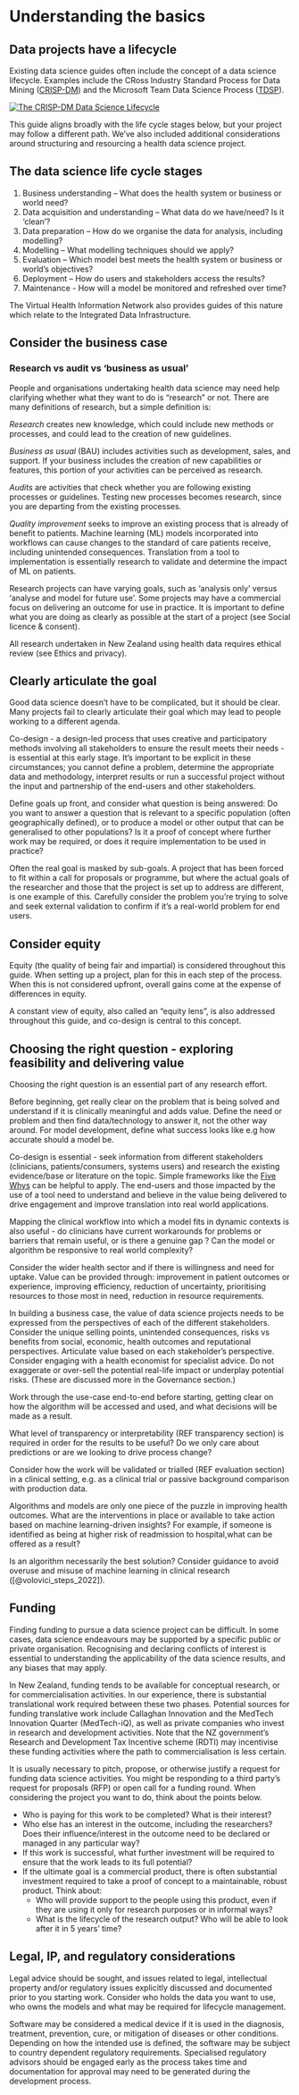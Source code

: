 # Understanding the basics

## Data projects have a lifecycle

Existing data science guides often include the concept of a data science lifecycle. Examples include the CRoss Industry Standard Process for Data Mining ([CRISP-DM](https://www.datascience-pm.com/crisp-dm-2/)) and the Microsoft Team Data Science Process ([TDSP](https://docs.microsoft.com/en-us/azure/architecture/data-science-process/overview)).

[![The CRISP-DM Data Science Lifecycle](/img/CRISP-DM.png){fig-alt="The CRISP-DM Data Science Lifecycle"}](https://www.datascience-pm.com/crisp-dm-2/)

This guide aligns broadly with the life cycle stages below, but your project may follow a different path. We’ve also included additional considerations around structuring and resourcing a health data science project.

## The data science life cycle stages

1. Business understanding – What does the health system or business or world need?
2. Data acquisition and understanding – What data do we have/need? Is it ‘clean’?
3. Data preparation – How do we organise the data for analysis, including modelling?
4. Modelling – What modelling techniques should we apply?
5. Evaluation – Which model best meets the health system or business or world’s objectives?
6. Deployment – How do users and stakeholders access the results?
7. Maintenance - How will a model be monitored and refreshed over time?

The Virtual Health Information Network also provides guides of this nature which relate to the Integrated Data Infrastructure.

## Consider the business case

### Research vs audit vs 'business as usual'

People and organisations undertaking health data science may need help clarifying whether what they want to do is “research” or not. There are many definitions of research, but a simple definition is:

_Research_ creates new knowledge, which could include new methods or processes, and could lead to the creation of new guidelines.

_Business as usual_ (BAU) includes activities such as development, sales, and support. If your business includes the creation of new capabilities or features, this portion of your activities can be perceived as research.

_Audits_ are activities that check whether you are following existing processes or guidelines. Testing new processes becomes research, since you are departing from the existing processes.

_Quality improvement_ seeks to improve an existing process that is already of benefit to patients. Machine learning (ML) models incorporated into workflows can cause changes to the standard of care patients receive, including unintended consequences. Translation from a tool to implementation is essentially research to validate and determine the impact of ML on patients.

Research projects can have varying goals, such as ‘analysis only’ versus ‘analyse and model for future use’. Some projects may have a commercial focus on delivering an outcome for use in practice. It is important to define what you are doing as clearly as possible at the start of a project (see Social licence & consent).

::: {.callout-note}
All research undertaken in New Zealand using health data requires ethical review (see Ethics and privacy).
:::

## Clearly articulate the goal

Good data science doesn't have to be complicated, but it should be clear. Many projects fail to clearly articulate their goal which may lead to people working to a different agenda.

Co-design - a design-led process that uses creative and participatory methods involving all stakeholders to ensure the result meets their needs - is essential at this early stage. It’s important to be explicit in these circumstances; you cannot define a problem, determine the appropriate data and methodology, interpret results or run a successful project without the input and partnership of the end-users and other stakeholders.

Define goals up front, and consider what question is being answered: Do you want to answer a question that is relevant to a specific population (often geographically defined), or to produce a model or other output that can be generalised to other populations? Is it a proof of concept where further work may be required, or does it require implementation to be used in practice?

Often the real goal is masked by sub-goals. A project that has been forced to fit within a call for proposals or programme, but where the actual goals of the researcher and those that the project is set up to address are different, is one example of this. Carefully consider the problem you’re trying to solve and seek external validation to confirm if it’s a real-world problem for end users.

## Consider equity

Equity (the quality of being fair and impartial) is considered throughout this guide. When setting up a project, plan for this in each step of the process. When this is not considered upfront, overall gains come at the expense of differences in equity.

A constant view of equity, also called an “equity lens”, is also addressed throughout this guide, and co-design is central to this concept.

## Choosing the right question - exploring feasibility and delivering value

Choosing the right question is an essential part of any research effort.

Before beginning, get really clear on the problem that is being solved and understand if it is clinically meaningful and adds value. Define the need or problem and then find data/technology to answer it, not the other way around. For model development, define what success looks like e.g how accurate should a model be.

::: {.callout-note}
Co-design is essential - seek information from different stakeholders (clinicians, patients/consumers, systems users) and research the existing evidence/base or literature on the topic. Simple frameworks like the [Five Whys](https://www.mindtools.com/pages/article/newTMC_5W.htm) can be helpful to apply. The end-users and those impacted by the use of a tool need to understand and believe in the value being delivered to drive engagement and improve translation into real world applications.
:::

Mapping the clinical workflow into which a model fits in dynamic contexts is also useful - do clinicians have current workarounds for problems or barriers that remain useful, or is there a genuine gap ? Can the model or algorithm be responsive to real world complexity?

Consider the wider health sector and if there is willingness and need for uptake. Value can be provided through: improvement in patient outcomes or experience, improving efficiency, reduction of uncertainty, prioritising resources to those most in need, reduction in resource requirements.

In building a business case, the value of data science projects needs to be expressed from the perspectives of each of the different stakeholders. Consider the unique selling points, unintended consequences, risks vs benefits from social, economic, health outcomes and reputational perspectives. Articulate value based on each stakeholder’s perspective. Consider engaging with a health economist for specialist advice. Do not exaggerate or over-sell the potential real-life impact or underplay potential risks. (These are discussed more in the Governance section.)

::: {.callout-note}
Work through the use-case end-to-end before starting, getting clear on how the algorithm will be accessed and used, and what decisions will be made as a result.
:::

What level of transparency or interpretability (REF transparency section) is required in order for the results to be useful? Do we only care about predictions or are we looking to drive process change?

Consider how the work will be validated or trialled (REF evaluation section) in a clinical setting, e.g. as a clinical trial or passive background comparison with production data.

Algorithms and models are only one piece of the puzzle in improving health outcomes. What are the interventions in place or available to take action based on machine learning-driven insights? For example, if someone is identified as being at higher risk of readmission to hospital,what can be offered as a result?

Is an algorithm necessarily the best solution? Consider guidance to avoid overuse and misuse of machine learning in clinical research ([@volovici_steps_2022]).

## Funding

Finding funding to pursue a data science project can be difficult. In some cases, data science endeavours may be supported by a specific public or private organisation. Recognising and declaring conflicts of interest is essential to understanding the applicability of the data science results, and any biases that may apply.

In New Zealand, funding tends to be available for conceptual research, or for commercialisation activities. In our experience, there is substantial translational work required between these two phases. Potential sources for funding translative work include Callaghan Innovation and the MedTech Innovation Quarter (MedTech-iQ), as well as private companies who invest in research and development activities. Note that the NZ government’s Research and Development Tax Incentive scheme (RDTI) may incentivise these funding activities where the path to commercialisation is less certain.

It is usually necessary to pitch, propose, or otherwise justify a request for funding data science activities. You might be responding to a third party’s request for proposals (RFP) or open call for a funding round. When considering the project you want to do, think about the points below.

* Who is paying for this work to be completed? What is their interest?
* Who else has an interest in the outcome, including the researchers? Does their influence/interest in the outcome need to be declared or managed in any particular way?
* If this work is successful, what further investment will be required to ensure that the work leads to its full potential?
* If the ultimate goal is a commercial product, there is often substantial investment required to take a proof of concept to a maintainable, robust product. Think about:
  * Who will provide support to the people using this product, even if they are using it only for research purposes or in informal ways?
  * What is the lifecycle of the research output? Who will be able to look after it in 5 years’ time?

## Legal, IP, and regulatory considerations

Legal advice should be sought, and issues related to legal, intellectual property and/or regulatory issues explicitly discussed and documented prior to you starting work. Consider who holds the data you want to use, who owns the models and what may be required for lifecycle management.

Software may be considered a medical device if it is used in the diagnosis, treatment, prevention, cure, or mitigation of diseases or other conditions. Depending on how the intended use is defined, the software may be subject to country dependent regulatory requirements. Specialised regulatory advisors should be engaged early as the process takes time and documentation for approval may need to be generated during the development process.

